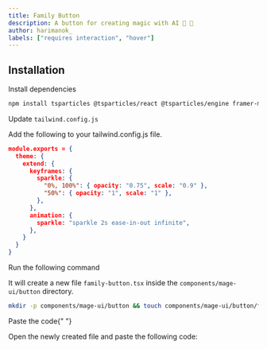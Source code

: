 ```yaml
---
title: Family Button
description: A button for creating magic with AI 🤖 🫣
author: harimanok_
labels: ["requires interaction", "hover"]
---
```


<ComponentPreview name="button-family-button--docs" />

## Installation

<Steps>
<Step>Install dependencies</Step>

```bash
npm install tsparticles @tsparticles/react @tsparticles/engine framer-motion @motion/react
```

<Step>Update `tailwind.config.js`</Step>

Add the following to your tailwind.config.js file.

```json {4-12}
module.exports = {
  theme: {
    extend: {
      keyframes: {
        sparkle: {
          "0%, 100%": { opacity: "0.75", scale: "0.9" },
          "50%": { opacity: "1", scale: "1" },
        },
      },
      animation: {
        sparkle: "sparkle 2s ease-in-out infinite",
      },
    }
  }
}
```

<Step>Run the following command</Step>

It will create a new file `family-button.tsx` inside the `components/mage-ui/button` directory.

```bash
mkdir -p components/mage-ui/button && touch components/mage-ui/button/family-button.tsx
```

<Step>Paste the code</Step>{" "}

Open the newly created file and paste the following code:

```jsx file=<rootDir>/mage-ui/button/family-button.tsx

```

</Steps>
